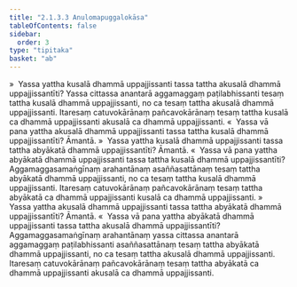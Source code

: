 ```yaml
---
title: "2.1.3.3 Anulomapuggalokāsa"
tableOfContents: false
sidebar:
  order: 3
type: "tipitaka"
basket: "ab"
---
```



<DynamicBreadcrumb />

<Division number="61">

<Paragraph number="291">
»  Yassa yattha kusalā dhammā uppajjissanti tassa tattha akusalā dhammā uppajjissantīti?
</Paragraph>

<Paragraph number="292">
Yassa cittassa anantarā aggamaggaṃ paṭilabhissanti tesaṃ tattha kusalā dhammā uppajjissanti, no ca tesaṃ tattha akusalā dhammā uppajjissanti. Itaresaṃ catuvokārānaṃ pañcavokārānaṃ tesaṃ tattha kusalā ca dhammā uppajjissanti akusalā ca dhammā uppajjissanti.
</Paragraph>

<Paragraph number="293">
«  Yassa vā pana yattha akusalā dhammā uppajjissanti tassa tattha kusalā dhammā uppajjissantīti? Āmantā.
</Paragraph>

<Paragraph number="294">
»  Yassa yattha kusalā dhammā uppajjissanti tassa tattha abyākatā dhammā uppajjissantīti? Āmantā.
</Paragraph>

<Paragraph number="295">
«  Yassa vā pana yattha abyākatā dhammā uppajjissanti tassa tattha kusalā dhammā uppajjissantīti?
</Paragraph>

<Paragraph number="296">
Aggamaggasamaṅgīnaṃ arahantānaṃ asaññasattānaṃ tesaṃ tattha abyākatā dhammā uppajjissanti, no ca tesaṃ tattha kusalā dhammā uppajjissanti. Itaresaṃ catuvokārānaṃ pañcavokārānaṃ tesaṃ tattha abyākatā ca dhammā uppajjissanti kusalā ca dhammā uppajjissanti.
</Paragraph>

</Division>
<Division number="62">

<Paragraph number="297">
»  Yassa yattha akusalā dhammā uppajjissanti tassa tattha abyākatā dhammā uppajjissantīti? Āmantā.
</Paragraph>

<Paragraph number="298">
«  Yassa vā pana yattha abyākatā dhammā uppajjissanti tassa tattha akusalā dhammā uppajjissantīti?
</Paragraph>

<Paragraph number="299">
Aggamaggasamaṅgīnaṃ arahantānaṃ yassa cittassa anantarā aggamaggaṃ paṭilabhissanti asaññasattānaṃ tesaṃ tattha abyākatā dhammā uppajjissanti, no ca tesaṃ tattha akusalā dhammā uppajjissanti. Itaresaṃ catuvokārānaṃ pañcavokārānaṃ tesaṃ tattha abyākatā ca dhammā uppajjissanti akusalā ca dhammā uppajjissanti.
</Paragraph>
</Division>